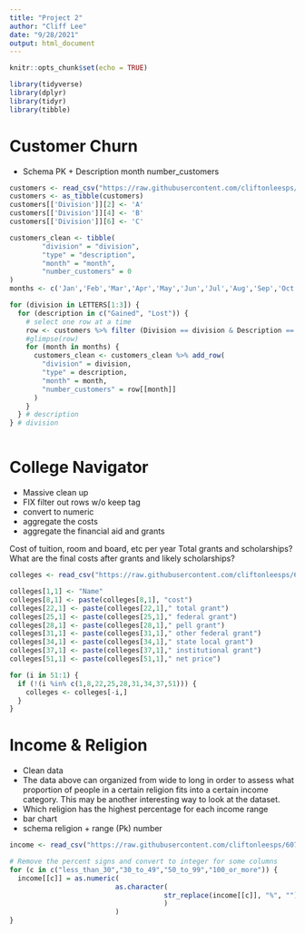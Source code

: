 ```yaml
---
title: "Project 2"
author: "Cliff Lee"
date: "9/28/2021"
output: html_document
---
```


```r
knitr::opts_chunk$set(echo = TRUE)

library(tidyverse)
library(dplyr)
library(tidyr)
library(tibble)

```

# Customer Churn
* Schema
  PK + Description
  month
  number_customers

```r

customers <- read_csv("https://raw.githubusercontent.com/cliftonleesps/607_acq_mgt/main/project2/customer_churn.csv", n_max=6)
customers <- as_tibble(customers)
customers[['Division']][2] <- 'A'
customers[['Division']][4] <- 'B'
customers[['Division']][6] <- 'C'

customers_clean <- tibble(
        "division" = "division",
        "type" = "description",
        "month" = "month",
        "number_customers" = 0
)
months <- c('Jan','Feb','Mar','Apr','May','Jun','Jul','Aug','Sep','Oct','Nov','Dec')

for (division in LETTERS[1:3]) {
  for (description in c("Gained", "Lost")) {
    # select one row at a time
    row <- customers %>% filter (Division == division & Description == description)
    #glimpse(row)
    for (month in months) {
      customers_clean <- customers_clean %>% add_row(
        "division" = division,
        "type" = description,
        "month" = month,
        "number_customers" = row[[month]]
      )
    }
  } # description
} # division



```

# College Navigator

* Massive clean up
* FIX filter out rows w/o keep tag
* convert to numeric
* aggregate the costs
* aggregate the financial aid and grants

Cost of tuition, room and board, etc per year
Total grants and scholarships?
What are the final costs after grants and likely scholarships?

```r
colleges <- read_csv("https://raw.githubusercontent.com/cliftonleesps/607_acq_mgt/main/project2/collegenavigator_compare.csv",skip=3, col_names = c("attribute", "college1", "college2","college3"), n_max=57)

colleges[1,1] <- "Name"
colleges[8,1] <- paste(colleges[8,1], "cost")
colleges[22,1] <- paste(colleges[22,1]," total grant")
colleges[25,1] <- paste(colleges[25,1]," federal grant")
colleges[28,1] <- paste(colleges[28,1]," pell grant")
colleges[31,1] <- paste(colleges[31,1]," other federal grant")
colleges[34,1] <- paste(colleges[34,1]," state local grant")
colleges[37,1] <- paste(colleges[37,1]," institutional grant")
colleges[51,1] <- paste(colleges[51,1]," net price")

for (i in 51:1) { 
  if (!(i %in% c(1,8,22,25,28,31,34,37,51))) {
    colleges <- colleges[-i,]
  }
}

```


# Income & Religion

* Clean data
* The data above can organized from wide to long in order to assess what proportion of people in a certain religion fits into a certain income category. This may be another interesting way to look at the dataset. 
* Which religion has the highest percentage for each income range
* bar chart 
* schema
  religion + range (Pk)
  number

```r
income <- read_csv("https://raw.githubusercontent.com/cliftonleesps/607_acq_mgt/main/project2/income_distribution_by_religious_group.csv", col_names=c("religion","less_than_30","30_to_49","50_to_99","100_or_more","total"), skip=1)

# Remove the percent signs and convert to integer for some columns
for (c in c("less_than_30","30_to_49","50_to_99","100_or_more")) {
  income[[c]] = as.numeric(
                          as.character(
                                      str_replace(income[[c]], "%", "")
                                      )
                          )
}



```


